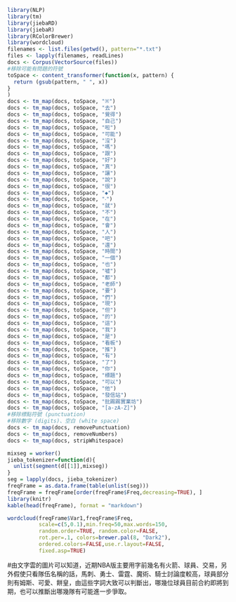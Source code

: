 ```r
library(NLP)
library(tm)
library(jiebaRD)
library(jiebaR)
library(RColorBrewer)
library(wordcloud)
filenames <- list.files(getwd(), pattern="*.txt")
files <- lapply(filenames, readLines)
docs <- Corpus(VectorSource(files))
#移除可能有問題的符號
toSpace <- content_transformer(function(x, pattern) {
  return (gsub(pattern, " ", x))
}
)
docs <- tm_map(docs, toSpace, "※")
docs <- tm_map(docs, toSpace, "去")
docs <- tm_map(docs, toSpace, "覺得")
docs <- tm_map(docs, toSpace, "自己")
docs <- tm_map(docs, toSpace, "啦")
docs <- tm_map(docs, toSpace, "可能")
docs <- tm_map(docs, toSpace, "沒")
docs <- tm_map(docs, toSpace, "嗎")
docs <- tm_map(docs, toSpace, "跟")
docs <- tm_map(docs, toSpace, "好")
docs <- tm_map(docs, toSpace, "真")
docs <- tm_map(docs, toSpace, "讓")
docs <- tm_map(docs, toSpace, "說")
docs <- tm_map(docs, toSpace, "很")
docs <- tm_map(docs, toSpace, "◆")
docs <- tm_map(docs, toSpace, "‧")
docs <- tm_map(docs, toSpace, "就")
docs <- tm_map(docs, toSpace, "不")
docs <- tm_map(docs, toSpace, "在")
docs <- tm_map(docs, toSpace, "會")
docs <- tm_map(docs, toSpace, "人")
docs <- tm_map(docs, toSpace, "吧")
docs <- tm_map(docs, toSpace, "還")
docs <- tm_map(docs, toSpace, "時間")
docs <- tm_map(docs, toSpace, "一個")
docs <- tm_map(docs, toSpace, "也")
docs <- tm_map(docs, toSpace, "噓")
docs <- tm_map(docs, toSpace, "都")
docs <- tm_map(docs, toSpace, "老師")
docs <- tm_map(docs, toSpace, "要")
docs <- tm_map(docs, toSpace, "們")
docs <- tm_map(docs, toSpace, "現")
docs <- tm_map(docs, toSpace, "但")
docs <- tm_map(docs, toSpace, "的")
docs <- tm_map(docs, toSpace, "這")
docs <- tm_map(docs, toSpace, "我")
docs <- tm_map(docs, toSpace, "是")
docs <- tm_map(docs, toSpace, "看板")
docs <- tm_map(docs, toSpace, "推")
docs <- tm_map(docs, toSpace, "有")
docs <- tm_map(docs, toSpace, "了")
docs <- tm_map(docs, toSpace, "你")
docs <- tm_map(docs, toSpace, "標題")
docs <- tm_map(docs, toSpace, "可以")
docs <- tm_map(docs, toSpace, "他")
docs <- tm_map(docs, toSpace, "發信站")
docs <- tm_map(docs, toSpace, "批踢踢實業坊")
docs <- tm_map(docs, toSpace, "[a-zA-Z]")
#移除標點符號 (punctuation)
#移除數字 (digits)、空白 (white space)
docs <- tm_map(docs, removePunctuation)
docs <- tm_map(docs, removeNumbers)
docs <- tm_map(docs, stripWhitespace)

mixseg = worker()
jieba_tokenizer=function(d){
  unlist(segment(d[[1]],mixseg))
}
seg = lapply(docs, jieba_tokenizer)
freqFrame = as.data.frame(table(unlist(seg)))
freqFrame = freqFrame[order(freqFrame$Freq,decreasing=TRUE), ]
library(knitr)
kable(head(freqFrame), format = "markdown")

wordcloud(freqFrame$Var1,freqFrame$Freq,
          scale=c(5,0.1),min.freq=50,max.words=150,
          random.order=TRUE, random.color=FALSE, 
          rot.per=.1, colors=brewer.pal(8, "Dark2"),
          ordered.colors=FALSE,use.r.layout=FALSE,
          fixed.asp=TRUE)
```


#由文字雲的圖片可以知道，近期NBA版主要用字前幾名有火箭、球員、交易，另外假使只看隊伍名稱的話，馬刺、勇士、雷霆、魔術、騎士討論度較高，球員部分則有姆斯、可愛、餅皇，由這些字詞大致可以判斷出，哪幾位球員目前合約即將到期，也可以推斷出哪幾隊有可能進一步爭取。